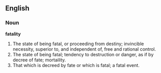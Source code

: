 ==English==

===Noun===

'''fatality'''

#The state of being fatal, or proceeding from destiny; invincible necessity, superior to, and independent of, free and rational control.
#The state of being fatal; tendency to destruction or danger, as if by decree of fate; mortaility.
#That which is decreed by fate or which is fatal; a fatal event.